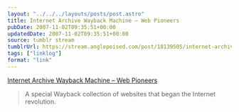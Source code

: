 ```yaml
---
layout: "../../../layouts/posts/post.astro"
title: Internet Archive Wayback Machine – Web Pioneers
pubDate: 2007-11-02T09:35:51+00:00
updatedDate: 2007-11-02T09:35:51+00:00
source: tumblr stream
tumblrUrl: https://stream.anglepoised.com/post/18139505/internet-archive-wayback-machine-web-pioneers
tags: ["linklog"]
format: "link"
---
```


[Internet Archive Wayback Machine &#8211; Web Pioneers][1]

> A special Wayback collection of websites that began the Internet revolution.

[1]: http://web.archive.org/collections/pioneers.html
